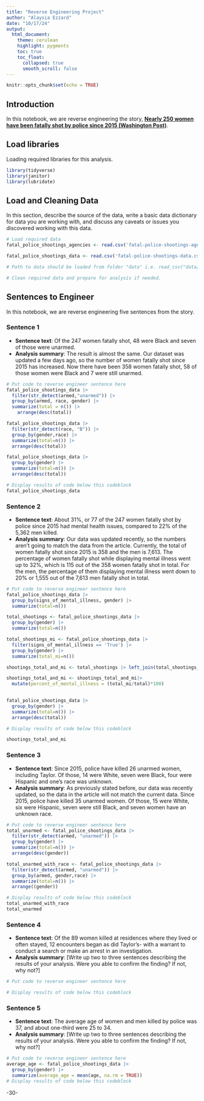 ```yaml
---
title: "Reverse Engineering Project"
author: "Alaysia Ezzard"
date: "10/17/24"
output:
  html_document:
    theme: cerulean
    highlight: pygments
    toc: true
    toc_float:
      collapsed: true
      smooth_scroll: false
---
```


```r
knitr::opts_chunk$set(echo = TRUE)
```

## Introduction

In this notebook, we are reverse engineering the story, [**Nearly 250 women have been fatally shot by police since 2015 (Washington Post)**](https://www.washingtonpost.com/graphics/2020/investigations/police-shootings-women/).

## Load libraries

Loading required libraries for this analysis.

```r
library(tidyverse)
library(janitor)
library(lubridate)
```

## Load and Cleaning Data

In this section, describe the source of the data, write a basic data dictionary for data you are working with, and discuss any caveats or issues you discovered working with this data.

```r
# Load required data
fatal_police_shootings_agencies <- read.csv('fatal-police-shootings-agencies.csv') |> clean_names()

fatal_police_shootings_data <- read.csv('fatal-police-shootings-data.csv') |> clean_names()

# Path to data should be loaded from folder "data" i.e. read_csv("data/name_of_data.csv")

# Clean required data and prepare for analysis if needed. 


```

## Sentences to Engineer

In this notebook, we are reverse engineering five sentences from the story.

### Sentence 1

-   **Sentence text**: Of the 247 women fatally shot, 48 were Black and seven of those were unarmed.
-   **Analysis summary**: The result is almost the same. Our dataset was updated a few days ago, so the number of women fatally shot since 2015 has increased. Now there have been 358 women fatally shot, 58 of those women were Black and 7 were still unarmed.

```r
# Put code to reverse engineer sentence here
fatal_police_shootings_data |>
  filter(str_detect(armed,"unarmed")) |>
  group_by(armed, race, gender) |>
  summarize(total = n()) |>
    arrange(desc(total))

fatal_police_shootings_data |>
  filter(str_detect(race, "B")) |>
  group_by(gender,race) |>
  summarize(total=n()) |>
  arrange(desc(total)) 

fatal_police_shootings_data |>
  group_by(gender) |>
  summarize(total=n()) |>
  arrange(desc(total)) 

# Display results of code below this codeblock
fatal_police_shootings_data

```

### Sentence 2

-   **Sentence text**: About 31%, or 77 of the 247 women fatally shot by police since 2015 had mental health issues, compared to 22% of the 5,362 men killed.
-   **Analysis summary**: Our data was updated recently, so the numbers aren't going to match the data from the article. Currently, the total of women fatally shot since 2015 is 358 and the men is 7,613. The percentage of women fatally shot while displaying mental illness went up to 32%, which is 115 out of the 358 women fatally shot in total. For the men, the percentage of them displaying mental illness went down to 20% or 1,555 out of the 7,613 men fatally shot in total.

```r
# Put code to reverse engineer sentence here
fatal_police_shootings_data |>
  group_by(signs_of_mental_illness, gender) |> 
  summarize(total=n())

total_shootings <- fatal_police_shootings_data |>
  group_by(gender) |> 
  summarize(total=n())

total_shootings_mi <- fatal_police_shootings_data |>
  filter(signs_of_mental_illness == 'True') |>
  group_by(gender) |> 
  summarize(total_mi=n())

shootings_total_and_mi <- total_shootings |> left_join(total_shootings_mi)

shootings_total_and_mi <- shootings_total_and_mi|> 
  mutate(percent_of_mental_illness = (total_mi/total)*100)
  

fatal_police_shootings_data |>
  group_by(gender) |>
  summarize(total=n()) |>
  arrange(desc(total))

# Display results of code below this codeblock

shootings_total_and_mi

```

### Sentence 3

-   **Sentence text**: Since 2015, police have killed 26 unarmed women, including Taylor. Of those, 14 were White, seven were Black, four were Hispanic and one's race was unknown.
-   **Analysis summary**: As previously stated before, our data was recently updated, so the data in the article will not match the current data. Since 2015, police have killed 35 unarmed women. Of those, 15 were White, six were Hispanic, seven were still Black, and seven women have an unknown race.

```r
# Put code to reverse engineer sentence here
total_unarmed <- fatal_police_shootings_data |>
  filter(str_detect(armed, "unarmed")) |>
  group_by(gender) |>
  summarize(total=n()) |>
  arrange(desc(gender))

total_unarmed_with_race <- fatal_police_shootings_data |>
  filter(str_detect(armed, "unarmed")) |>
  group_by(armed, gender,race) |>
  summarize(total=n()) |>
  arrange((gender))

# Display results of code below this codeblock
total_unarmed_with_race
total_unarmed
```

### Sentence 4

-   **Sentence text**: Of the 89 women killed at residences where they lived or often stayed, 12 encounters began as did Taylor's- with a warrant to conduct a search or make an arrest in an investigation.
-   **Analysis summary**: [Write up two to three sentences describing the results of your analysis. Were you able to confirm the finding? If not, why not?]

```r
# Put code to reverse engineer sentence here

# Display results of code below this codeblock

```

### Sentence 5

-   **Sentence text**: The average age of women and men killed by police was 37, and about one-third were 25 to 34.
-   **Analysis summary**: [Write up two to three sentences describing the results of your analysis. Were you able to confirm the finding? If not, why not?]

```r
# Put code to reverse engineer sentence here
average_age <- fatal_police_shootings_data |>
  group_by(gender) |>
  summarize(average_age = mean(age, na.rm = TRUE))
# Display results of code below this codeblock

```

-30-
